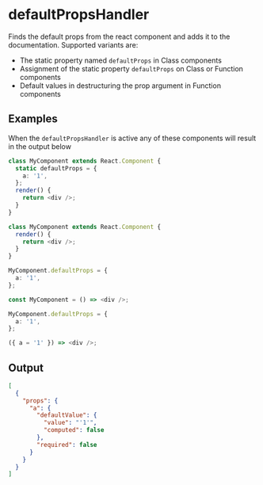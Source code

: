 # defaultPropsHandler

Finds the default props from the react component and adds it to the
documentation. Supported variants are:

- The static property named `defaultProps` in Class components
- Assignment of the static property `defaultProps` on Class or Function
  components
- Default values in destructuring the prop argument in Function components

## Examples

When the `defaultPropsHandler` is active any of these components will result in
the output below

```ts {2-4} filename="component.tsx"
class MyComponent extends React.Component {
  static defaultProps = {
    a: '1',
  };
  render() {
    return <div />;
  }
}
```

```ts {7-9} filename="component.tsx"
class MyComponent extends React.Component {
  render() {
    return <div />;
  }
}

MyComponent.defaultProps = {
  a: '1',
};
```

```ts {3-5} filename="component.tsx"
const MyComponent = () => <div />;

MyComponent.defaultProps = {
  a: '1',
};
```

```ts /{ a = '1' }/ filename="component.tsx"
({ a = '1' }) => <div />;
```

## Output

```json {5-9} filename="JSON"
[
  {
    "props": {
      "a": {
        "defaultValue": {
          "value": "'1'",
          "computed": false
        },
        "required": false
      }
    }
  }
]
```
